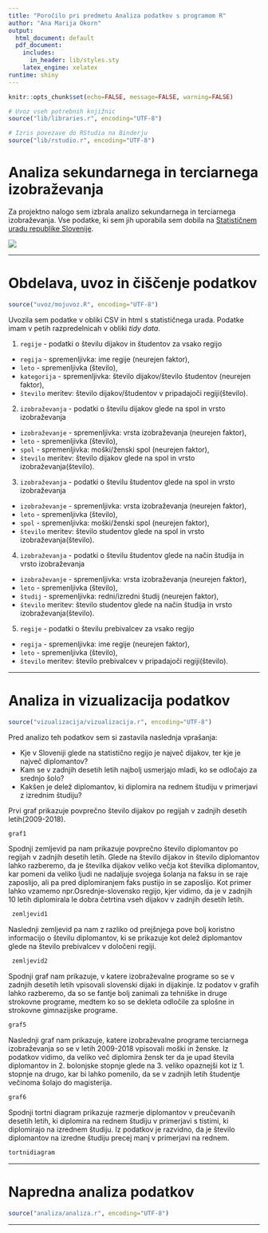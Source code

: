 ```yaml
---
title: "Poročilo pri predmetu Analiza podatkov s programom R"
author: "Ana Marija Okorn"
output:
  html_document: default
  pdf_document:
    includes:
      in_header: lib/styles.sty
    latex_engine: xelatex
runtime: shiny
---
```


```r
knitr::opts_chunk$set(echo=FALSE, message=FALSE, warning=FALSE)

# Uvoz vseh potrebnih knjižnic
source("lib/libraries.r", encoding="UTF-8")
```

```r
# Izris povezave do RStudia na Binderju
source("lib/rstudio.r", encoding="UTF-8")
```

# Analiza sekundarnega in terciarnega izobraževanja

Za projektno nalogo sem izbrala analizo sekundarnega in terciarnega izobraževanja. Vse podatke, ki sem jih uporabila sem dobila na [Statističnem uradu republike Slovenije](https://www.stat.si/StatWeb/).

![](slike/knjige.jpg)

***

# Obdelava, uvoz in čiščenje podatkov

```r
source("uvoz/mojuvoz.R", encoding="UTF-8")
```

Uvozila sem podatke v obliki CSV in html s statističnega urada. Podatke imam v petih razpredelnicah v obliki *tidy data*.

1. `regije` - podatki o številu dijakov in študentov za vsako regijo
  - `regija` - spremenljivka: ime regije (neurejen faktor),
  - `leto` - spremenljivka (število),
  - `kategorija` - spremenljivka: število dijakov/število študentov (neurejen faktor),
  - `število` meritev: število dijakov/študentov v pripadajoči regiji(število).

2. `izobraževanja` - podatki o številu dijakov glede na spol in vrsto izobraževanja
  - `izobraževanje` - spremenljivka: vrsta izobraževanja (neurejen faktor),
  - `leto` - spremenljivka (število),
  - `spol` - spremenljivka: moški/ženski spol (neurejen faktor),
  - `število` meritev: število dijakov glede na spol in vrsto izobraževanja(število).
  
3. `izobraževanja` - podatki o številu študentov glede na spol in vrsto izobraževanja
  - `izobraževanje` - spremenljivka: vrsta izobraževanja (neurejen faktor),
  - `leto` - spremenljivka (število),
  - `spol` - spremenljivka: moški/ženski spol (neurejen faktor),
  - `število` meritev: število studentov glede na spol in vrsto izobraževanja(število).
  
4. `izobraževanja` - podatki o številu študentov glede na način študija in vrsto izobraževanja
  - `izobraževanje` - spremenljivka: vrsta izobraževanja (neurejen faktor),
  - `leto` - spremenljivka (število),
  - `študij` - spremenljivka: redni/izredni študij (neurejen faktor),
  - `število` meritev: število studentov glede na način študija in vrsto izobraževanja(število).
  
5. `regije` - podatki o številu prebivalcev za vsako regijo
  - `regija` - spremenljivka: ime regije (neurejen faktor),
  - `leto` - spremenljivka (število),
  - `število` meritev: število prebivalcev v pripadajoči regiji(število).

***

# Analiza in vizualizacija podatkov

```r
source("vizualizacija/vizualizacija.r", encoding="UTF-8")
```

Pred analizo teh podatkov sem si zastavila naslednja vprašanja:

- Kje v Sloveniji glede na statistično regijo je največ dijakov, ter kje je največ diplomantov?
- Kam se v zadnjih desetih letih najbolj usmerjajo mladi, ko se odločajo za srednjo šolo?
- Kakšen je delež diplomantov, ki diplomira na rednem študiju v primerjavi z izrednim študiju?

Prvi graf prikazuje povprečno število dijakov po regijah v zadnjih desetih letih(2009-2018).

```r
graf1
```

Spodnji zemljevid pa nam prikazuje povprečno število diplomantov po regijah v zadnjih desetih letih. Glede na število dijakov in število diplomantov lahko razberemo, da je številka dijakov veliko večja kot številka diplomantov, kar pomeni da veliko ljudi ne nadaljuje svojega šolanja na faksu in se raje zaposlijo, ali pa pred diplomiranjem faks pustijo in se zaposlijo. Kot primer lahko vzamemo npr.Osrednje-slovensko regijo, kjer vidimo, da je v zadnjih 10 letih diplomirala le dobra četrtina vseh dijakov v zadnjih desetih letih.

```r
 zemljevid1
```

Naslednji zemljevid pa nam z razliko od prejšnjega pove bolj koristno informacijo o številu diplomantov, ki se prikazuje kot delež diplomantov glede na število prebivalcev v določeni regiji.

```r
 zemljevid2
```

Spodnji graf nam prikazuje, v katere izobraževalne programe so se v zadnjih desetih letih vpisovali slovenski dijaki in dijakinje. Iz podatov v grafih lahko razberemo, da so se fantje bolj zanimali za tehniške in druge strokovne programe, medtem ko so se dekleta odločile za splošne in strokovne gimnazijske programe.


```r
graf5
```

Naslednji graf nam prikazuje, katere izobraževalne programe terciarnega izobraževanja so se v letih 2009-2018 vpisovali moški in ženske. Iz podatkov vidimo, da veliko več diplomira žensk ter da je upad števila diplomantov in 2. bolonjske stopnje glede na 3. veliko opaznejši kot iz 1. stopnje na drugo, kar bi lahko pomenilo, da se v zadnjih letih študentje večinoma šolajo do magisterija.

```r
graf6
```

Spodnji tortni diagram prikazuje razmerje diplomantov v preučevanih desetih letih, ki diplomira na rednem študiju v primerjavi s tistimi, ki diplomirajo na izrednem študiju. Iz podatkov je razvidno, da je število diplomantov na izredne študiju precej manj v primerjavi na rednem.

```r
tortnidiagram
```


***

# Napredna analiza podatkov

```r
source("analiza/analiza.r", encoding="UTF-8")
```


***


